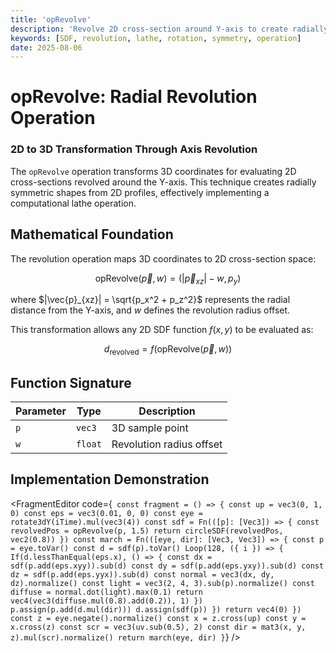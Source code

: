 ```yaml
---
title: 'opRevolve'
description: 'Revolve 2D cross-section around Y-axis to create radially symmetric 3D shapes'
keywords: [SDF, revolution, lathe, rotation, symmetry, operation]
date: 2025-08-06
---
```



# opRevolve: Radial Revolution Operation

### 2D to 3D Transformation Through Axis Revolution

The `opRevolve` operation transforms 3D coordinates for evaluating 2D cross-sections revolved around the Y-axis. This technique creates radially symmetric shapes from 2D profiles, effectively implementing a computational lathe operation.

## Mathematical Foundation

The revolution operation maps 3D coordinates to 2D cross-section space:

$$
\text{opRevolve}(\vec{p}, w) = (|\vec{p}_{xz}| - w, p_y)
$$

where $|\vec{p}_{xz}| = \sqrt{p_x^2 + p_z^2}$ represents the radial distance from the Y-axis, and $w$ defines the revolution radius offset.

This transformation allows any 2D SDF function $f(x, y)$ to be evaluated as:

$$
d_{\text{revolved}} = f(\text{opRevolve}(\vec{p}, w))
$$

## Function Signature

| Parameter | Type    | Description              |
| --------- | ------- | ------------------------ |
| `p`       | `vec3`  | 3D sample point          |
| `w`       | `float` | Revolution radius offset |

## Implementation Demonstration

<FragmentEditor
        code={`
const fragment = () => {
        const up = vec3(0, 1, 0)
        const eps = vec3(0.01, 0, 0)
        const eye = rotate3dY(iTime).mul(vec3(4))
        const sdf = Fn(([p]: [Vec3]) => {
                const revolvedPos = opRevolve(p, 1.5)
                return circleSDF(revolvedPos, vec2(0.8))
        })
        const march = Fn(([eye, dir]: [Vec3, Vec3]) => {
                const p = eye.toVar()
                const d = sdf(p).toVar()
                Loop(128, ({ i }) => {
                        If(d.lessThanEqual(eps.x), () => {
                                const dx = sdf(p.add(eps.xyy)).sub(d)
                                const dy = sdf(p.add(eps.yxy)).sub(d)
                                const dz = sdf(p.add(eps.yyx)).sub(d)
                                const normal = vec3(dx, dy, dz).normalize()
                                const light = vec3(2, 4, 3).sub(p).normalize()
                                const diffuse = normal.dot(light).max(0.1)
                                return vec4(vec3(diffuse.mul(0.8).add(0.2)), 1)
                        })
                        p.assign(p.add(d.mul(dir)))
                        d.assign(sdf(p))
                })
                return vec4(0)
        })
        const z = eye.negate().normalize()
        const x = z.cross(up)
        const y = x.cross(z)
        const scr = vec3(uv.sub(0.5), 2)
        const dir = mat3(x, y, z).mul(scr).normalize()
        return march(eye, dir)
}`}
/>

